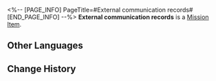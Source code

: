 <%-- [PAGE_INFO]
PageTitle=#External communication records#
[END_PAGE_INFO] --%>
{{Item Infobox
|id          = 140404
|image       = Item External communication records.png
|type        = Mission Item
|invCategory = 
|rarity      = 3
|effect      = 
|description = Data copied from the space station's terminal. It clearly and comprehensively records all external communication from the terminal.
}}
'''External communication records''' is a [[Mission Item]].

==Other Languages==
{{Other Languages
|en   = External communication records
|zhs  = 对外通讯记录
|zht  = 對外通訊紀錄
|ja   = 外部通信の記録
|ko   = 대외 통신 기록
|es   = Registros de comunicaciones externas
|fr   = Registres des communications externes
|ru   = Записи внешних коммуникаций
|th   = บันทึกการสื่อสารกับภายนอก
|vi   = Nhật Ký Thông Tin Đối Ngoại
|de   = Aufzeichnungen auswärtiger Kommunikation
|id   = Riwayat Komunikasi Eksternal
|pt   = Registros de Comunicação Externa
}}

==Change History==
{{Change History|1.6}}